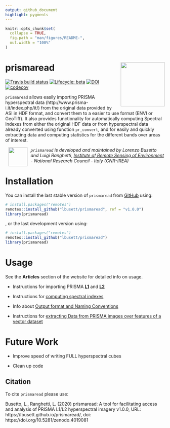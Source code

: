 ```yaml
---
output: github_document 
highlight: pygments
---
```


<!-- README.md is generated from README.Rmd. Please edit that file -->

```r
knitr::opts_chunk$set(
  collapse = TRUE,
  fig.path = "man/figures/README-",
  out.width = "100%"
)
```

# prismaread <a href='https://github.com/lbusett/prismaread'><img src='man/figures/logo.png' align="right" height="139" /></a>

<!-- badges: start -->
[![Travis build status](https://travis-ci.org/lbusett/prismaread.svg?branch=master)](https://travis-ci.org/lbusett/prismaread)
[![Lifecycle: beta](https://img.shields.io/badge/lifecycle-beta-blue.svg)](https://www.tidyverse.org/lifecycle/#beta)
[![DOI](https://zenodo.org/badge/DOI/10.5281/zenodo.4019081.svg)](https://doi.org/10.5281/zenodo.4019081)
[![codecov](https://codecov.io/gh/lbusett/prismaread/branch/master/graph/badge.svg)](https://codecov.io/gh/lbusett/prismaread)
<!-- badges: end -->

`prismaread` allows easily importing PRISMA hyperspectral data (http://www.prisma-i.it/index.php/it/)  from the original data provided by ASI in HDF format, and convert them to a easier to use format (ENVI or GeoTiff). It also provides functionality for automatically computing Spectral Indexes from either the original HDF data or from hyperspectral data already converted using function `pr_convert`, and for easily and quickly extracting data and computing statistics for the different bands over areas of interest.


<a href="http://www.irea.cnr.it/en/"> <img src="man/figures/logo_irea.png" height="60" align="left" style="vertical-align:middle;margin:0px 10px"/></a> 

_`prismaread` is developed and maintained by Lorenzo Busetto and Luigi Ranghetti, 
[Institute of Remote Sensing of Environment](http://www.irea.cnr.it/en/) - National Research Council - Italy (CNR-IREA)_

# Installation

You can install the last stable version of `prismaread` from [GitHub](https://github.com/) using: 

``` r
# install.packages("remotes")
remotes::install_github("lbusett/prismaread", ref = "v1.0.0")
library(prismaread)
```

, or the last development version using:

``` r
# install.packages("remotes")
remotes::install_github("lbusett/prismaread")
library(prismaread)
```


# Usage

See the __Articles__ section of the website for detailed info on usage. 

- Instructions for importing PRISMA [__L1__](articles/Importing-Level-1-Data.html) and 
[__L2__](articles/Importing-Level-2-Data.html)

- Instructions for [computing spectral indexes](articles/Computing-Spectral-Indexes)

- Info about [Output format and Naming Conventions](articles/Output-Format-and-Naming.html)

- Instructions for [extracting Data from PRISMA images over features of a vector dataset](articles/Extracting-data-over-vector.html)


# Future Work

- Improve speed of writing FULL hyperspectral cubes

- Clean up code


## Citation
  
To cite `prismaread` please use:

Busetto, L., Ranghetti, L. (2020) prismaread: A tool for facilitating access and analysis of PRISMA L1/L2 hyperspectral imagery v1.0.0, URL: https://lbusett.github.io/prismaread/, doi: https://doi.org/10.5281/zenodo.4019081
